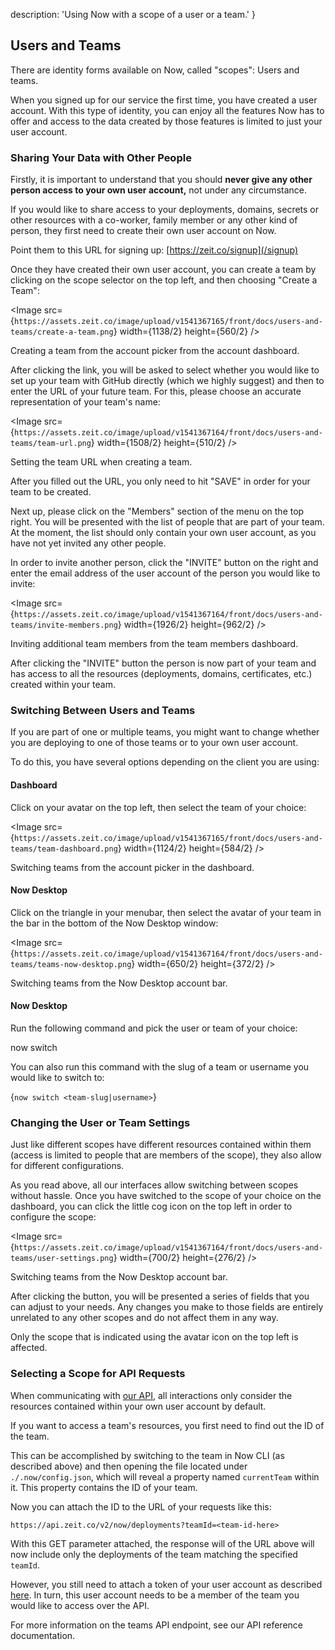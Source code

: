 
  description: 'Using Now with a scope of a user or a team.'
}

## Users and Teams

There are identity forms available on Now, called "scopes": Users and teams.

When you signed up for our service the first time, you have created a user account. With this type of identity, you can enjoy all the features Now has to offer and access to the data created by those features is limited to just your user account.

### Sharing Your Data with Other People

Firstly, it is important to understand that you should **never give any other person access to your own user account,** not under any circumstance.

If you would like to share access to your deployments, domains, secrets or other resources with a co-worker, family member or any other kind of person, they first need to create their own user account on Now.

Point them to this URL for signing up: [https://zeit.co/signup](/signup)

Once they have created their own user account, you can create a team by clicking on the scope selector on the top left, and then choosing "Create a Team":

<Image src={`https://assets.zeit.co/image/upload/v1541367165/front/docs/users-and-teams/create-a-team.png`}
  width={1138/2}
  height={560/2}
/>
<Caption>Creating a team from the account picker from the <GenericLink href="/dashboard">account dashboard</GenericLink>.</Caption>

After clicking the link, you will be asked to select whether you would like to set up your team with GitHub directly (which we highly suggest) and then to enter the URL of your future team. For this, please choose an accurate representation of your team's name:


<Image src={`https://assets.zeit.co/image/upload/v1541367164/front/docs/users-and-teams/team-url.png`}
  width={1508/2}
  height={510/2}
/>
<Caption>Setting the team URL when creating a team.</Caption>

After you filled out the URL, you only need to hit "SAVE" in order for your team to be created.

Next up, please click on the "Members" section of the menu on the top right. You will be presented with the list of people that are part of your team. At the moment, the list should only contain your own user account, as you have not yet invited any other people.

In order to invite another person, click the "INVITE" button on the right and enter the email address of the user account of the person you would like to invite:

<Image src={`https://assets.zeit.co/image/upload/v1541367164/front/docs/users-and-teams/invite-members.png`}
  width={1926/2}
  height={962/2}
/>
<Caption>Inviting additional team members from the team members dashboard.</Caption>

After clicking the "INVITE" button the person is now part of your team and has access to all the resources (deployments, domains, certificates, etc.) created within your team.

### Switching Between Users and Teams

If you are part of one or multiple teams, you might want to change whether you are deploying to one of those teams or to your own user account.

To do this, you have several options depending on the client you are using:

#### Dashboard

Click on your avatar on the top left, then select the team of your choice:

<Image src={`https://assets.zeit.co/image/upload/v1541367165/front/docs/users-and-teams/team-dashboard.png`}
  width={1124/2}
  height={584/2}
/>
<Caption>Switching teams from the account picker in the <GenericLink href="/dashboard">dashboard</GenericLink>.</Caption>

#### Now Desktop

Click on the triangle in your menubar, then select the avatar of your team in the bar in the bottom of the Now Desktop window:

<Image src={`https://assets.zeit.co/image/upload/v1541367164/front/docs/users-and-teams/teams-now-desktop.png`}
  width={650/2}
  height={372/2}
/>
<Caption>Switching teams from the Now Desktop account bar.</Caption>

#### Now Desktop

Run the following command and pick the user or team of your choice:

<TerminalInput>
now switch
</TerminalInput>

You can also run this command with the slug of a team or username you would like to switch to:

<TerminalInput>{`now switch <team-slug|username>`}</TerminalInput>

### Changing the User or Team Settings

Just like different scopes have different resources contained within them (access is limited to people that are members of the scope), they also allow for different configurations.

As you read above, all our interfaces allow switching between scopes without hassle. Once you have switched to the scope of your choice on the dashboard, you can click the little cog icon on the top left in order to configure the scope:

<Image src={`https://assets.zeit.co/image/upload/v1541367164/front/docs/users-and-teams/user-settings.png`}
  width={700/2}
  height={276/2}
/>
<Caption>Switching teams from the Now Desktop account bar.</Caption>

After clicking the button, you will be presented a series of fields that you can adjust to your needs. Any changes you make to those fields are entirely unrelated to any other scopes and do not affect them in any way.

Only the scope that is indicated using the avatar icon on the top left is affected.

### Selecting a Scope for API Requests

When communicating with [our API](/docs/api), all interactions only consider the resources contained within your own user account by default.

If you want to access a team's resources, you first need to find out the ID of the team.

This can be accomplished by switching to the team in Now CLI (as described above) and then opening the file located under `./.now/config.json`, which will reveal a property named `currentTeam` within it. This property contains the ID of your team.

Now you can attach the ID to the URL of your requests like this:

```
https://api.zeit.co/v2/now/deployments?teamId=<team-id-here>
```

With this GET parameter attached, the response will of the URL above will now include only the deployments of the team matching the specified `teamId`.

However, you still need to attach a token of your user account as described [here](/docs/api#api-basics/authentication). In turn, this user account needs to be a member of the team you would like to access over the API.

<Note>For more information on the teams API endpoint, see our <GenericLink href="/docs/api/v2#endpoints/teams">API reference documentation</GenericLink>.</Note>
